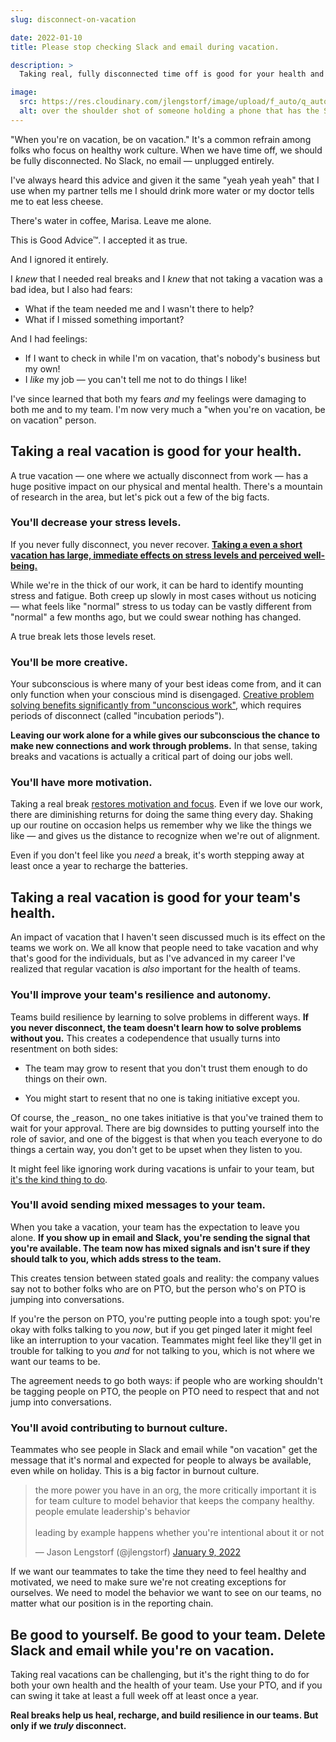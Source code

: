 ```yaml
---
slug: disconnect-on-vacation

date: 2022-01-10
title: Please stop checking Slack and email during vacation.

description: >
  Taking real, fully disconnected time off is good for your health and for your team. But you have to ACTUALLY disconnect to get the benefits.

image:
  src: https://res.cloudinary.com/jlengstorf/image/upload/f_auto/q_auto/v1744514125/jason.energy/v2/blog/disconnect-on-vacation/take-vacation.jpg
  alt: over the shoulder shot of someone holding a phone that has the Slack and Gmail logos crossed out on it
---
```



"When you're on vacation, be on vacation." It's a common refrain among folks who focus on healthy work culture. When we have time off, we should be fully disconnected. No Slack, no email — unplugged entirely.

I've always heard this advice and given it the same "yeah yeah yeah" that I use when my partner tells me <Fn id="water">I should drink more water</Fn> or my doctor tells me to eat less cheese.

<FnText id="water">
There's water in coffee, Marisa. Leave me alone.
</FnText>

This is Good Advice™. I accepted it as true.

And I ignored it entirely.

I _knew_ that I needed real breaks and I _knew_ that not taking a vacation was a bad idea, but I also had fears:

- What if the team needed me and I wasn't there to help?
- What if I missed something important?

And I had feelings:

- If I want to check in while I'm on vacation, that's nobody's business but my own!
- I _like_ my job — you can't tell me not to do things I like!

I've since learned that both my fears _and_ my feelings were damaging to both me and to my team. I'm now very much a "when you're on vacation, be on vacation" person.

## Taking a real vacation is good for your health.

A true vacation — one where we actually disconnect from work — has a huge positive impact on our physical and mental health. There's a mountain of research in the area, but let's pick out a few of the big facts.

### You'll decrease your stress levels.

If you never fully disconnect, you never recover. **[Taking a even a short vacation has large, immediate effects on stress levels and perceived well-being.](https://www.mdpi.com/1660-4601/15/1/130)**

While we're in the thick of our work, it can be hard to identify mounting stress and fatigue. Both creep up slowly in most cases without us noticing — what feels like "normal" stress to us today can be vastly different from "normal" a few months ago, but we could swear nothing has changed.

A true break lets those levels reset.

### You'll be more creative.

Your subconscious is where many of your best ideas come from, and it can only function when your conscious mind is disengaged. [Creative problem solving benefits significantly from "unconscious work"](https://www.frontiersin.org/articles/10.3389/fpsyg.2016.01076/full), which requires periods of disconnect (called "incubation periods").

**Leaving our work alone for a while gives our subconscious the chance to make new connections and work through problems.** In that sense, taking breaks and vacations is actually a critical part of doing our jobs well.

### You'll have more motivation.

Taking a real break [restores motivation and focus](https://www.sciencedaily.com/releases/2011/02/110208131529.htm). Even if we love our work, there are diminishing returns for doing the same thing every day. Shaking up our routine on occasion helps us remember why we like the things we like — and gives us the distance to recognize when we're out of alignment.

Even if you don't feel like you _need_ a break, it's worth stepping away at least once a year to recharge the batteries.

## Taking a real vacation is good for your team's health.

An impact of vacation that I haven't seen discussed much is its effect on the teams we work on. We all know that people need to take vacation and why that's good for the individuals, but as I've advanced in my career I've realized that regular vacation is _also_ important for the health of teams.

### You'll improve your team's resilience and autonomy.

Teams build resilience by learning to solve problems in different ways. **If you never disconnect, the team doesn't learn how to solve problems without you.** This creates a codependence that usually turns into resentment on both sides:

- The team may grow to resent that you don't trust them enough to do things on their own.

* You might start to resent that <Fn id="initiative">no one is taking initiative except you.</Fn>

<FnText id="initiative">
Of course, the _reason_ no one takes initiative is that you've trained them to wait for your approval. There are big downsides to putting yourself into the role of savior, and one of the biggest is that when you teach everyone to do things a certain way, you don't get to be upset when they listen to you.
</FnText>

It might feel like ignoring work during vacations is unfair to your team, but [it's the kind thing to do](https://www.jason.energy/be-kind).

### You'll avoid sending mixed messages to your team.

When you take a vacation, your team has the expectation to leave you alone. **If you show up in email and Slack, you're sending the signal that you're available. The team now has mixed signals and isn't sure if they should talk to you, which adds stress to the team.**

This creates tension between stated goals and reality: the company values say not to bother folks who are on PTO, but the person who's on PTO is jumping into conversations.

If you're the person on PTO, you're putting people into a tough spot: you're okay with folks talking to you _now_, but if you get pinged later it might feel like an interruption to your vacation. Teammates might feel like they'll get in trouble for talking to you _and_ for not talking to you, which is not where we want our teams to be.

The agreement needs to go both ways: if people who are working shouldn't be tagging people on PTO, the people on PTO need to respect that and not jump into conversations.

### You'll avoid contributing to burnout culture.

Teammates who see people in Slack and email while "on vacation" get the message that it's normal and expected for people to always be available, even while on holiday. This is a big factor in burnout culture.

<blockquote class="twitter-tweet" data-dnt="true"><p lang="en" dir="ltr">the more power you have in an org, the more critically important it is for team culture to model behavior that keeps the company healthy. people emulate leadership&#39;s behavior<br /><br />leading by example happens whether you&#39;re intentional about it or not</p>&mdash; Jason Lengstorf (@jlengstorf) <a href="https://twitter.com/jlengstorf/status/1480264105600585732?ref_src=twsrc%5Etfw">January 9, 2022</a></blockquote> <script async src="https://platform.twitter.com/widgets.js" charset="utf-8"></script>

If we want our teammates to take the time they need to feel healthy and motivated, we need to make sure we're not creating exceptions for ourselves. We need to model the behavior we want to see on our teams, no matter what our position is in the reporting chain.

## Be good to yourself. Be good to your team. Delete Slack and email while you're on vacation.

Taking real vacations can be challenging, but it's the right thing to do for both your own health and the health of your team. Use your PTO, and if you can swing it take at least a full week off at least once a year.

**Real breaks help us heal, recharge, and build resilience in our teams. But only if we _truly_ disconnect.**
